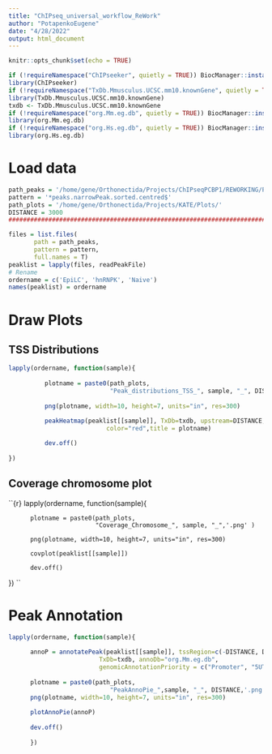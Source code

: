 ```yaml
---
title: "ChIPseq_universal_workflow_ReWork"
author: "PotapenkoEugene"
date: "4/28/2022"
output: html_document
---
```


```r
knitr::opts_chunk$set(echo = TRUE)

if (!requireNamespace("ChIPseeker", quietly = TRUE)) BiocManager::install("ChIPseeker")
library(ChIPseeker)
if (!requireNamespace("TxDb.Mmusculus.UCSC.mm10.knownGene", quietly = TRUE)) BiocManager::install("TxDb.Mmusculus.UCSC.mm10.knownGene")
library(TxDb.Mmusculus.UCSC.mm10.knownGene)
txdb <- TxDb.Mmusculus.UCSC.mm10.knownGene
if (!requireNamespace("org.Mm.eg.db", quietly = TRUE)) BiocManager::install("org.Mm.eg.db")
library(org.Mm.eg.db)
if (!requireNamespace("org.Hs.eg.db", quietly = TRUE)) BiocManager::install("org.Hs.eg.db")
library(org.Hs.eg.db)
```

# Load data
```r
path_peaks = '/home/gene/Orthonectida/Projects/ChIPseqPCBP1/REWORKING/Peaks/FASTA'
pattern = '*peaks.narrowPeak.sorted.centred$'
path_plots = '/home/gene/Orthonectida/Projects/KATE/Plots/'
DISTANCE = 3000
###################################################################################

files = list.files(
       path = path_peaks,
       pattern = pattern,
       full.names = T)
peaklist = lapply(files, readPeakFile)
# Rename
ordername = c('EpiLC', 'hnRNPK', 'Naive')
names(peaklist) = ordername
```

# Draw Plots

## TSS Distributions
```r
lapply(ordername, function(sample){
  
          plotname = paste0(path_plots,
                            "Peak_distributions_TSS_", sample, "_", DISTANCE,'.png' )
          
          png(plotname, width=10, height=7, units="in", res=300)
          
          peakHeatmap(peaklist[[sample]], TxDb=txdb, upstream=DISTANCE, downstream=DISTANCE,
                           color="red",title = plotname)

          dev.off()
          
})
```

## Coverage chromosome plot
``{r}
lapply(ordername, function(sample){
  
          plotname = paste0(path_plots,
                            "Coverage_Chromosome_", sample, "_",'.png' )
          
          png(plotname, width=10, height=7, units="in", res=300)
          
          covplot(peaklist[[sample]])

          dev.off()
})
``

# Peak Annotation
```r
lapply(ordername, function(sample){
        
      annoP = annotatePeak(peaklist[[sample]], tssRegion=c(-DISTANCE, DISTANCE),
                         TxDb=txdb, annoDb="org.Mm.eg.db",
                         genomicAnnotationPriority = c("Promoter", "5UTR", "3UTR", "Exon", "Intron", "Downstream", "Intergenic"))
      
      plotname = paste0(path_plots,
                            "PeakAnnoPie_",sample, "_", DISTANCE,'.png')
      png(plotname, width=10, height=7, units="in", res=300)
      
      plotAnnoPie(annoP)
      
      dev.off()
      
      })
```

